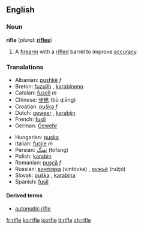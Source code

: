 ==English==

===Noun===
{{wikipedia}}
'''rifle''' (''plural:'' '''[[rifles]]''')
# A [[firearm]] with a [[rifled]] barrel to improve [[accuracy]].

===Translations===
{{top}}
*Albanian: [[pushkë]] ''f''
*Breton: [[fuzuilh]] {{f}}, [[karabinenn]] {{f}}
*Catalan: [[fusell]] ''m''
*Chinese: [[步枪]] (bù qiāng)
*Croatian: [[puška]] ''f''
*Dutch: [[geweer]] {{n}}, [[karabijn]] {{f}}
*French: [[fusil]] {{m}}
*German: [[Gewehr]] {{n}}
{{mid}}
*Hungarian: [[puska]]
*Italian: [[fucile]] ''m''
*Persian: [[تفنگ]] (tofang)
*Polish: [[karabin]] {{m}}
*Romanian: [[puşcă]] ''f''
*Russian: [[винтовка]] (vintóvka) {{f}}, [[ружьё]] (ružjó) {{n}}
*Slovak: [[puška]] {{f}}, [[karabína]] {{f}}
*Spanish: [[fusil]] {{m}}
{{bottom}}

====Derived terms====
*[[automatic rifle]]

[[fr:rifle]]
[[ko:rifle]]
[[io:rifle]]
[[it:rifle]]
[[zh:rifle]]